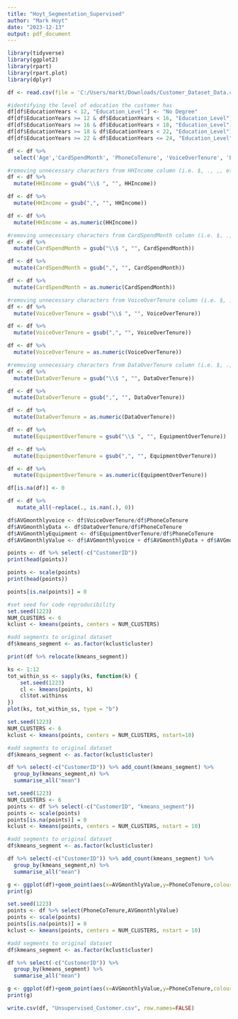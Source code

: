 ---
title: "Hoyt_Segmentation_Supervised"
author: "Mark Hoyt"
date: "2023-12-13"
output: pdf_document
---
```{r}
library(tidyverse)
library(ggplot2)
library(rpart)
library(rpart.plot)
library(dplyr)

df <- read.csv(file = 'C:/Users/markt/Downloads/Customer_Dataset_Data.csv')
```

```{r}
#identifying the level of education the customer has
df[df$EducationYears < 12, "Education_Level"] <- "No Degree"
df[df$EducationYears >= 12 & df$EducationYears < 16, "Education_Level"] <- "HS Diploma"
df[df$EducationYears >= 16 & df$EducationYears < 18, "Education_Level"] <- "Bachelors"
df[df$EducationYears >= 18 & df$EducationYears < 22, "Education_Level"] <- "Masters"
df[df$EducationYears >= 22 & df$EducationYears <= 24, "Education_Level"] <- "Doctorate"
```

```{r}
df <- df %>%
  select('Age','CardSpendMonth', 'PhoneCoTenure', 'VoiceOverTenure', 'EquipmentOverTenure', 'DataOverTenure', 'TVWatchingHours', 'HHIncome', 'CustomerID') 
```

```{r}
#removing unnecessary characters from HHIncome column (i.e. $, ., ,, etc.) and making it numeric
df <- df %>%
  mutate(HHIncome = gsub("\\$ ", "", HHIncome))

df <- df %>%
  mutate(HHIncome = gsub(",", "", HHIncome))

df <- df %>% 
  mutate(HHIncome = as.numeric(HHIncome))
```

```{r}
#removing unnecessary characters from CardSpendMonth column (i.e. $, ., ,, etc.) and making it numeric
df <- df %>%
  mutate(CardSpendMonth = gsub("\\$ ", "", CardSpendMonth))

df <- df %>%
  mutate(CardSpendMonth = gsub(",", "", CardSpendMonth))

df <- df %>% 
  mutate(CardSpendMonth = as.numeric(CardSpendMonth))
```

```{r}
#removing unnecessary characters from VoiceOverTenure column (i.e. $, ., ,, etc.) and making it numeric
df <- df %>%
  mutate(VoiceOverTenure = gsub("\\$ ", "", VoiceOverTenure))

df <- df %>%
  mutate(VoiceOverTenure = gsub(",", "", VoiceOverTenure))

df <- df %>% 
  mutate(VoiceOverTenure = as.numeric(VoiceOverTenure))
```

```{r}
#removing unnecessary characters from DataOverTenure column (i.e. $, ., ,, etc.) and making it numeric
df <- df %>%
  mutate(DataOverTenure = gsub("\\$ ", "", DataOverTenure))

df <- df %>%
  mutate(DataOverTenure = gsub(",", "", DataOverTenure))

df <- df %>% 
  mutate(DataOverTenure = as.numeric(DataOverTenure))
```

```{r}
df <- df %>%
  mutate(EquipmentOverTenure = gsub("\\$ ", "", EquipmentOverTenure))

df <- df %>%
  mutate(EquipmentOverTenure = gsub(",", "", EquipmentOverTenure))

df <- df %>% 
  mutate(EquipmentOverTenure = as.numeric(EquipmentOverTenure))
```

```{r}
df[is.na(df)] <- 0

df <- df %>% 
   mutate_all(~replace(., is.nan(.), 0))
```

```{r}
df$AVGmonthlyvoice <- df$VoiceOverTenure/df$PhoneCoTenure
df$AVGmonthlyData <- df$DataOverTenure/df$PhoneCoTenure
df$AVGmonthlyEquipment <- df$EquipmentOverTenure/df$PhoneCoTenure
df$AVGmonthlyValue <- df$AVGmonthlyvoice + df$AVGmonthlyData + df$AVGmonthlyEquipment / 3
```

```{r}
points <- df %>% select(-c("CustomerID"))
print(head(points))
```

```{r}
points <- scale(points)
print(head(points))
```

```{r}
points[is.na(points)] = 0
```

```{r}
#set seed for code reproducibility
set.seed(1223)
NUM_CLUSTERS <- 6
kclust <- kmeans(points, centers = NUM_CLUSTERS)

#add segments to original dataset
df$kmeans_segment <- as.factor(kclust$cluster)

print(df %>% relocate(kmeans_segment))
```

```{r}
ks <- 1:12
tot_within_ss <- sapply(ks, function(k) {
    set.seed(1223)
    cl <- kmeans(points, k)
    cl$tot.withinss
})
plot(ks, tot_within_ss, type = "b")
```

```{r}
set.seed(1223)
NUM_CLUSTERS <- 6
kclust <- kmeans(points, centers = NUM_CLUSTERS, nstart=10)

#add segments to original dataset
df$kmeans_segment <- as.factor(kclust$cluster)
```

```{r}
df %>% select(-c("CustomerID")) %>% add_count(kmeans_segment) %>%
  group_by(kmeans_segment,n) %>% 
  summarise_all("mean")
```

```{r}
set.seed(1223)
NUM_CLUSTERS <- 6
points <- df %>% select(-c("CustomerID", "kmeans_segment"))
points <- scale(points)
points[is.na(points)] = 0
kclust <- kmeans(points, centers = NUM_CLUSTERS, nstart = 10)

#add segments to original dataset
df$kmeans_segment <- as.factor(kclust$cluster)

df %>% select(-c("CustomerID")) %>% add_count(kmeans_segment) %>%
  group_by(kmeans_segment,n) %>% 
  summarise_all("mean")
```

```{r}
g <- ggplot(df)+geom_point(aes(x=AVGmonthlyValue,y=PhoneCoTenure,colour=kmeans_segment))
print(g)
```

```{r}
set.seed(1223)
points <- df %>% select(PhoneCoTenure,AVGmonthlyValue)
points <- scale(points)
points[is.na(points)] = 0
kclust <- kmeans(points, centers = NUM_CLUSTERS, nstart = 10)

#add segments to original dataset
df$kmeans_segment <- as.factor(kclust$cluster)

df %>% select(-c("CustomerID")) %>% 
  group_by(kmeans_segment) %>% 
  summarise_all("mean")
```

```{r}
g <- ggplot(df)+geom_point(aes(x=AVGmonthlyValue,y=PhoneCoTenure,colour=kmeans_segment))
print(g)
```

```{r}
write.csv(df, "Unsupervised_Customer.csv", row.names=FALSE)
```

```{r}

```

```{r}

```

```{r}

```

```{r}

```

```{r}

```

```{r}

```

```{r}

```

```{r}

```

```{r}

```

```{r}

```

```{r}

```